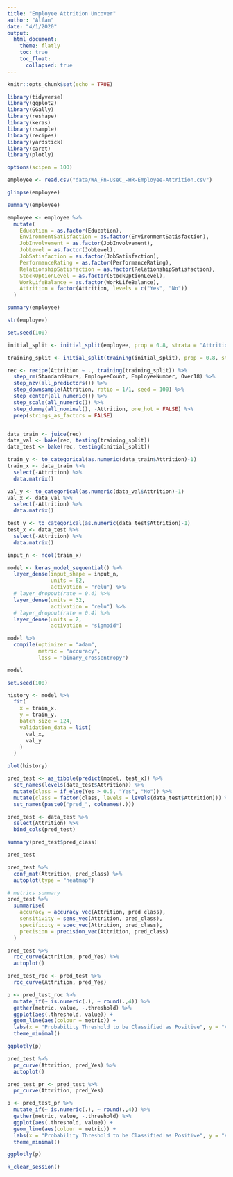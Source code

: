```yaml
---
title: "Employee Attrition Uncover"
author: "Alfan"
date: "4/1/2020"
output: 
  html_document:
    theme: flatly
    toc: true
    toc_float:
      collapsed: true
---
```


```r
knitr::opts_chunk$set(echo = TRUE)
```


```r
library(tidyverse)
library(ggplot2)
library(GGally)
library(reshape)
library(keras)
library(rsample)
library(recipes)
library(yardstick)
library(caret)
library(plotly)

options(scipen = 100)
```


```r
employee <- read.csv("data/WA_Fn-UseC_-HR-Employee-Attrition.csv")
```

```r
glimpse(employee)
```

```r
summary(employee)
```

```r
employee <- employee %>%
  mutate(
    Education = as.factor(Education),
    EnvironmentSatisfaction = as.factor(EnvironmentSatisfaction),
    JobInvolvement = as.factor(JobInvolvement),
    JobLevel = as.factor(JobLevel),
    JobSatisfaction = as.factor(JobSatisfaction),
    PerformanceRating = as.factor(PerformanceRating),
    RelationshipSatisfaction = as.factor(RelationshipSatisfaction),
    StockOptionLevel = as.factor(StockOptionLevel),
    WorkLifeBalance = as.factor(WorkLifeBalance),
    Attrition = factor(Attrition, levels = c("Yes", "No"))
  )

summary(employee)
```

```r
str(employee)
```


```r
set.seed(100)

initial_split <- initial_split(employee, prop = 0.8, strata = "Attrition")

training_split <- initial_split(training(initial_split), prop = 0.8, strata = "Attrition")
```


```r
rec <- recipe(Attrition ~ ., training(training_split)) %>% 
  step_rm(StandardHours, EmployeeCount, EmployeeNumber, Over18) %>% 
  step_nzv(all_predictors()) %>% 
  step_downsample(Attrition, ratio = 1/1, seed = 100) %>% 
  step_center(all_numeric()) %>% 
  step_scale(all_numeric()) %>% 
  step_dummy(all_nominal(), -Attrition, one_hot = FALSE) %>% 
  prep(strings_as_factors = FALSE)


data_train <- juice(rec)
data_val <- bake(rec, testing(training_split))
data_test <- bake(rec, testing(initial_split))

```


```r
train_y <- to_categorical(as.numeric(data_train$Attrition)-1)
train_x <- data_train %>% 
  select(-Attrition) %>% 
  data.matrix()

val_y <- to_categorical(as.numeric(data_val$Attrition)-1)
val_x <- data_val %>% 
  select(-Attrition) %>% 
  data.matrix()

test_y <- to_categorical(as.numeric(data_test$Attrition)-1)
test_x <- data_test %>% 
  select(-Attrition) %>% 
  data.matrix()
```

```r
input_n <- ncol(train_x)

model <- keras_model_sequential() %>%
  layer_dense(input_shape = input_n,
              units = 62,
              activation = "relu") %>%
  # layer_dropout(rate = 0.4) %>% 
  layer_dense(units = 32,
              activation = "relu") %>%
  # layer_dropout(rate = 0.4) %>% 
  layer_dense(units = 2,
              activation = "sigmoid")

model %>%
  compile(optimizer = "adam",
          metric = "accuracy",
          loss = "binary_crossentropy")

model
```


```r
set.seed(100)

history <- model %>%
  fit(
    x = train_x,
    y = train_y,
    batch_size = 124,
    validation_data = list(
      val_x,
      val_y
    )
  )

plot(history)
```


```r
pred_test <- as_tibble(predict(model, test_x)) %>%
  set_names(levels(data_test$Attrition)) %>%
  mutate(class = if_else(Yes > 0.5, "Yes", "No")) %>%
  mutate(class = factor(class, levels = levels(data_test$Attrition))) %>%
  set_names(paste0("pred_", colnames(.)))

pred_test <- data_test %>%
  select(Attrition) %>%
  bind_cols(pred_test)

summary(pred_test$pred_class)

pred_test
```


```r
pred_test %>%
  conf_mat(Attrition, pred_class) %>%
  autoplot(type = "heatmap")
```


```r
# metrics summary
pred_test %>%
  summarise(
    accuracy = accuracy_vec(Attrition, pred_class),
    sensitivity = sens_vec(Attrition, pred_class),
    specificity = spec_vec(Attrition, pred_class),
    precision = precision_vec(Attrition, pred_class)
  )
```


```r
pred_test %>%
  roc_curve(Attrition, pred_Yes) %>%
  autoplot()
```


```r
pred_test_roc <- pred_test %>%
  roc_curve(Attrition, pred_Yes)

p <- pred_test_roc %>%
  mutate_if(~ is.numeric(.), ~ round(.,4)) %>%
  gather(metric, value, -.threshold) %>%
  ggplot(aes(.threshold, value)) +
  geom_line(aes(colour = metric)) +
  labs(x = "Probability Threshold to be Classified as Positive", y = "Value", colour = "Metrics") +
  theme_minimal()

ggplotly(p)


```

```r
pred_test %>%
  pr_curve(Attrition, pred_Yes) %>%
  autoplot()
```

```r
pred_test_pr <- pred_test %>%
  pr_curve(Attrition, pred_Yes)

p <- pred_test_pr %>%
  mutate_if(~ is.numeric(.), ~ round(.,4)) %>%
  gather(metric, value, -.threshold) %>%
  ggplot(aes(.threshold, value)) +
  geom_line(aes(colour = metric)) +
  labs(x = "Probability Threshold to be Classified as Positive", y = "Value", colour = "Metrics") +
  theme_minimal()

ggplotly(p)

```


```r
k_clear_session()
```

